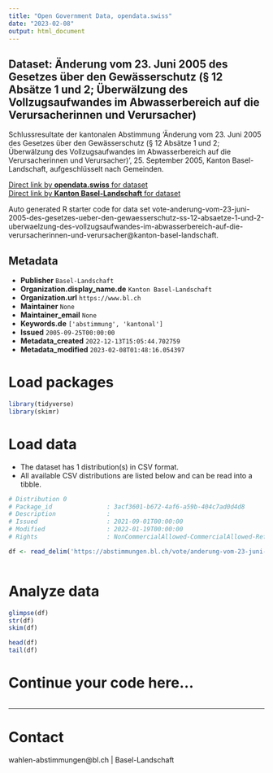 ```yaml
---
title: "Open Government Data, opendata.swiss"
date: "2023-02-08"
output: html_document
---
```


## Dataset: Änderung vom 23. Juni 2005 des Gesetzes über den Gewässerschutz (§ 12 Absätze 1 und 2; Überwälzung des Vollzugsaufwandes im Abwasserbereich auf die Verursacherinnen und Verursacher)

Schlussresultate der kantonalen Abstimmung 'Änderung vom 23. Juni 2005 des Gesetzes über den Gewässerschutz (§ 12 Absätze 1 und 2; Überwälzung des Vollzugsaufwandes im Abwasserbereich auf die Verursacherinnen und Verursacher)', 25. September 2005, Kanton Basel-Landschaft, aufgeschlüsselt nach Gemeinden.

[Direct link by **opendata.swiss** for dataset](https://opendata.swiss/de/dataset/anderung-vom-23-juni-2005-des-gesetzes-uber-den-gewasserschutz-12-absatze-1-und-2-uberwalzung-d)<br>
[Direct link by **Kanton Basel-Landschaft** for dataset](https://abstimmungen.bl.ch/vote/anderung-vom-23-juni-2005-des-gesetzes-ueber-den-gewaesserschutz-ss-12-absaetze-1-und-2-uberwaelzung-des-vollzugsaufwandes-im-abwasserbereich-auf-die-verursacherinnen-und-verursacher/data)

Auto generated R starter code for data set vote-anderung-vom-23-juni-2005-des-gesetzes-ueber-den-gewaesserschutz-ss-12-absaetze-1-und-2-uberwaelzung-des-vollzugsaufwandes-im-abwasserbereich-auf-die-verursacherinnen-und-verursacher@kanton-basel-landschaft.

## Metadata

- **Publisher** `Basel-Landschaft`
- **Organization.display_name.de** `Kanton Basel-Landschaft`
- **Organization.url** `https://www.bl.ch`
- **Maintainer** `None`
- **Maintainer_email** `None`
- **Keywords.de** `['abstimmung', 'kantonal']`
- **Issued** `2005-09-25T00:00:00`
- **Metadata_created** `2022-12-13T15:05:44.702759`
- **Metadata_modified** `2023-02-08T01:48:16.054397`


# Load packages

```r

library(tidyverse)
library(skimr)

```

# Load data

-   The dataset has 1 distribution(s) in CSV format.
-   All available CSV distributions are listed below and can be read into a tibble.

```r

# Distribution 0
# Package_id               : 3acf3601-b672-4af6-a59b-404c7ad0d4d8
# Description              : 
# Issued                   : 2021-09-01T00:00:00
# Modified                 : 2022-01-19T00:00:00
# Rights                   : NonCommercialAllowed-CommercialAllowed-ReferenceRequired

df <- read_delim('https://abstimmungen.bl.ch/vote/anderung-vom-23-juni-2005-des-gesetzes-ueber-den-gewaesserschutz-ss-12-absaetze-1-und-2-uberwaelzung-des-vollzugsaufwandes-im-abwasserbereich-auf-die-verursacherinnen-und-verursacher/data-csv')



```

# Analyze data

```r

glimpse(df)
str(df)
skim(df)

head(df)
tail(df)

```

# Continue your code here...

```r

```

------------------------------------------------------------------------

# Contact

wahlen-abstimmungen@bl.ch | Basel-Landschaft
